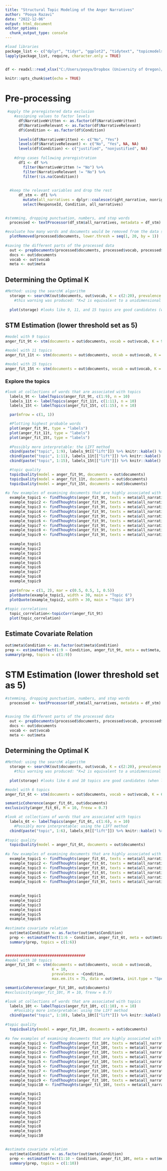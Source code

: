 ```yaml
---
title: "Structural Topic Modeling of the Anger Narratives"
author: "Pooya Razavi"
date: "2022-12-06"
output: html_document
editor_options: 
  chunk_output_type: console
---
```




```r
#load libraries
package_list <- c("dplyr", "tidyr", "ggplot2", "tidytext", "topicmodels", "stm")
lapply(package_list, require, character.only = TRUE)


df <- readxl::read_xlsx("C:/Users/pooya/Dropbox (University of Oregon)/Anger Dissertation/Prototype study analysis/ProcessedData_F21_W22_S22_F22.xlsx")

knitr::opts_chunk$set(echo = TRUE)
```


# Pre-processing

```r
 #apply the preregistered data exclusion
    #assigning values to factor levels
      df$NarrativeWritten <- as.factor(df$NarrativeWritten)
      df$NarrativeRelevant <- as.factor(df$NarrativeRelevant)
      df$Condition <- as.factor(df$Condition)
      
      levels(df$NarrativeWritten) <- c("No", "Yes")
      levels(df$NarrativeRelevant) <- c("No", "Yes", NA, NA) 
      levels(df$Condition) <- c("justified", "nonjustified", NA)
    
    #drop cases following preregistration
      df1 <- df %>% 
        filter(NarrativeWritten != "No") %>% 
        filter(NarrativeRelevant != "No") %>% 
        filter(!is.na(Condition))
      
 
  #keep the relevant variables and drop the rest
      df_stm <- df1 %>% 
        mutate(all_narratives = dplyr::coalesce(right_narrative, nonright_narrative)) %>% 
        select(ResponseId, Condition, all_narratives)
      

```


```r
#stemming, dropping punctuation, numbers, and stop words
  processed <- textProcessor(df_stm$all_narratives, metadata = df_stm) 

#evaluate how many words and documents would be removed from the data set at each word threshold
  plotRemoved(processed$documents, lower.thresh = seq(1, 20, by = 1))
  
#saving the different parts of the processed data
  out <- prepDocuments(processed$documents, processed$vocab, processed$meta, lower.thresh = 5) #including words that appear in at least 5 documents
  docs <- out$documents
  vocab <- out$vocab
  meta <- out$meta

```

## Determining the Optimal K

```r
#Method: using the searchK algorithm
  storage <- searchK(out$documents, out$vocab, K = c(2:20), prevalence = ~Condition, data = meta)
    #this warning was produced: "K=2 is equivalent to a unidimensional scaling model which you may prefer."
  
  plot(storage) #looks like 9, 11, and 15 topics are good candidates (when lowerthreshold = 5)


```

## STM Estimation (lower threshold set as 5)


```r
#model with 9 topics
anger_fit_9t <- stm(documents = out$documents, vocab = out$vocab, K = 9, prevalence = ~Condition, max.em.its = 75, data = out$meta, init.type = "Spectral")

#model with 11 topics
anger_fit_11t <- stm(documents = out$documents, vocab = out$vocab, K = 11, prevalence = ~Condition, max.em.its = 75, data = out$meta, init.type = "Spectral")

#model with 15 topics
anger_fit_15t <- stm(documents = out$documents, vocab = out$vocab, K = 15, prevalence = ~Condition, max.em.its = 75, data = out$meta, init.type = "Spectral")

```


### Explore the topics

```r
#look at collections of words that are associated with topics
  labels_9t <- labelTopics(anger_fit_9t, c(1:9), n = 10)
  labels_11t <- labelTopics(anger_fit_11t, c(1:11), n = 10)
  labels_15t <- labelTopics(anger_fit_15t, c(1:15), n = 10)

  par(mfrow = c(1, 1))

  #Plotting highest probable words
  plot(anger_fit_9t, type = "labels")
  plot(anger_fit_11t, type = "labels")
  plot(anger_fit_15t, type = "labels")
  
  #Possibly more interpretable: the LIFT method
  cbind(paste("topic", 1:9), labels_9t[["lift"]]) %>% knitr::kable() %>% kableExtra::kable_styling()
  cbind(paste("topic", 1:11), labels_11t[["lift"]]) %>% knitr::kable() %>% kableExtra::kable_styling()
  cbind(paste("topic", 1:15), labels_15t[["lift"]]) %>% knitr::kable() %>% kableExtra::kable_styling()

  #topic quality
  topicQuality(model = anger_fit_9t, documents = out$documents)
  topicQuality(model = anger_fit_11t, documents = out$documents)
  topicQuality(model = anger_fit_15t, documents = out$documents)
  
#a few examples of examining documents that are highly associated with topics
  example_topic1 <- findThoughts(anger_fit_9t, texts = meta$all_narratives, n = 3, topics = 1)$docs[[1]]
  example_topic2 <- findThoughts(anger_fit_9t, texts = meta$all_narratives, n = 3, topics = 2)$docs[[1]]
  example_topic3 <- findThoughts(anger_fit_9t, texts = meta$all_narratives, n = 3, topics = 3)$docs[[1]]
  example_topic4 <- findThoughts(anger_fit_9t, texts = meta$all_narratives, n = 3, topics = 4)$docs[[1]]
  example_topic5 <- findThoughts(anger_fit_9t, texts = meta$all_narratives, n = 3, topics = 5)$docs[[1]] #needs more investigation
  example_topic6 <- findThoughts(anger_fit_9t, texts = meta$all_narratives, n = 3, topics = 6)$docs[[1]]
  example_topic7 <- findThoughts(anger_fit_9t, texts = meta$all_narratives, n = 3, topics = 7)$docs[[1]]
  example_topic8 <- findThoughts(anger_fit_9t, texts = meta$all_narratives, n = 3, topics = 8)$docs[[1]]#needs more investigation
  example_topic9 <- findThoughts(anger_fit_9t, texts = meta$all_narratives, n = 3, topics = 9)$docs[[1]]#needs more investigation
  
  example_topic1
  example_topic2
  example_topic3
  example_topic4
  example_topic5
  example_topic6
  example_topic7
  example_topic8
  example_topic9
  
  par(mfrow = c(1, 2), mar = c(0.5, 0.5, 1, 0.5))
  plotQuote(example_topic1, width = 30, main = "Topic 6")
  plotQuote(example_topic2, width = 30, main = "Topic 18")
  
#topic correlations
  topic_correlation<-topicCorr(anger_fit_9t)
  plot(topic_correlation)
```

## Estimate Covariate Relation

```r
out$meta$Condition <- as.factor(out$meta$Condition)
prep <- estimateEffect(1:9 ~ Condition, anger_fit_9t, meta = out$meta, uncertainty = "Global")
summary(prep, topics = c(1:9))
```


# STM Estimation (lower threshold set as 5)

```r
#stemming, dropping punctuation, numbers, and stop words
  processed <- textProcessor(df_stm$all_narratives, metadata = df_stm) 


#saving the different parts of the processed data
  out <- prepDocuments(processed$documents, processed$vocab, processed$meta, lower.thresh = 10) #including words that appear in at least 10 documents
  docs <- out$documents
  vocab <- out$vocab
  meta <- out$meta

```

## Determining the Optimal K

```r
#Method: using the searchK algorithm
  storage <- searchK(out$documents, out$vocab, K = c(2:20), prevalence = ~Condition, data = meta)
    #this warning was produced: "K=2 is equivalent to a unidimensional scaling model which you may prefer."
  
  plot(storage) #looks like 6 and 10 topics are good candidates (when lowerthreshold = 10)


```


```r
#model with 6 topics
anger_fit_6t <- stm(documents = out$documents, vocab = out$vocab, K = 6, prevalence = ~Condition, max.em.its = 75, data = out$meta, init.type = "Spectral")

semanticCoherence(anger_fit_6t, out$documents)
exclusivity(anger_fit_6t, M = 10, frexw = 0.7)

#look at collections of words that are associated with topics
  labels_6t <- labelTopics(anger_fit_6t, c(1:6), n = 10)
    #Possibly more interpretable: using the LIFT method
  cbind(paste("topic", 1:6), labels_6t[["lift"]]) %>% knitr::kable() %>% kableExtra::kable_styling()
  
#topic quality
  topicQuality(model = anger_fit_6t, documents = out$documents)  
  
#a few examples of examining documents that are highly associated with topics
  example_topic1 <- findThoughts(anger_fit_6t, texts = meta$all_narratives, n = 3, topics = 1)$docs[[1]]
  example_topic2 <- findThoughts(anger_fit_6t, texts = meta$all_narratives, n = 3, topics = 2)$docs[[1]]
  example_topic3 <- findThoughts(anger_fit_6t, texts = meta$all_narratives, n = 3, topics = 3)$docs[[1]]
  example_topic4 <- findThoughts(anger_fit_6t, texts = meta$all_narratives, n = 3, topics = 4)$docs[[1]]
  example_topic5 <- findThoughts(anger_fit_6t, texts = meta$all_narratives, n = 3, topics = 5)$docs[[1]] 
  example_topic6 <- findThoughts(anger_fit_6t, texts = meta$all_narratives, n = 3, topics = 6)$docs[[1]]  
  
  
  example_topic1
  example_topic2
  example_topic3
  example_topic4
  example_topic5
  example_topic6
  
#estimate covariate relation    
  out$meta$Condition <- as.factor(out$meta$Condition)
  prep <- estimateEffect(1:6 ~ Condition, anger_fit_6t, meta = out$meta, uncertainty = "Global")
  summary(prep, topics = c(1:6))   


#################################### 
#model with 10 topics
anger_fit_10t <- stm(documents = out$documents, vocab = out$vocab, 
                     K = 10, 
                     prevalence = ~Condition, 
                     max.em.its = 75, data = out$meta, init.type = "Spectral")

semanticCoherence(anger_fit_10t, out$documents)
#exclusivity(anger_fit_10t, M = 10, frexw = 0.7)

#look at collections of words that are associated with topics
  labels_10t <- labelTopics(anger_fit_10t, c(1:10), n = 10)
    #Possibly more interpretable: using the LIFT method
  cbind(paste("topic", 1:10), labels_10t[["lift"]]) %>% knitr::kable() %>% kableExtra::kable_styling()
  
#topic quality
  topicQuality(model = anger_fit_10t, documents = out$documents)  
  
#a few examples of examining documents that are highly associated with topics
  example_topic1 <- findThoughts(anger_fit_10t, texts = meta$all_narratives, n = 3, topics = 1)$docs[[1]]
  example_topic2 <- findThoughts(anger_fit_10t, texts = meta$all_narratives, n = 3, topics = 2)$docs[[1]]
  example_topic3 <- findThoughts(anger_fit_10t, texts = meta$all_narratives, n = 3, topics = 3)$docs[[1]]
  example_topic4 <- findThoughts(anger_fit_10t, texts = meta$all_narratives, n = 3, topics = 4)$docs[[1]]
  example_topic5 <- findThoughts(anger_fit_10t, texts = meta$all_narratives, n = 3, topics = 5)$docs[[1]] 
  example_topic6 <- findThoughts(anger_fit_10t, texts = meta$all_narratives, n = 3, topics = 6)$docs[[1]] 
  example_topic7 <- findThoughts(anger_fit_10t, texts = meta$all_narratives, n = 3, topics = 7)$docs[[1]] 
  example_topic8 <- findThoughts(anger_fit_10t, texts = meta$all_narratives, n = 3, topics = 8)$docs[[1]] 
  example_topic9 <- findThoughts(anger_fit_10t, texts = meta$all_narratives, n = 3, topics = 9)$docs[[1]] 
  example_topic10 <- findThoughts(anger_fit_10t, texts = meta$all_narratives, n = 3, topics = 10)$docs[[1]] 

  example_topic1
  example_topic2
  example_topic3
  example_topic4
  example_topic5
  example_topic6
  example_topic7
  example_topic8
  example_topic9
  example_topic10

  
#estimate covariate relation    
  out$meta$Condition <- as.factor(out$meta$Condition)
  prep <- estimateEffect(1:10 ~ Condition, anger_fit_10t, meta = out$meta, uncertainty = "Global")
  summary(prep, topics = c(1:10))  
```

